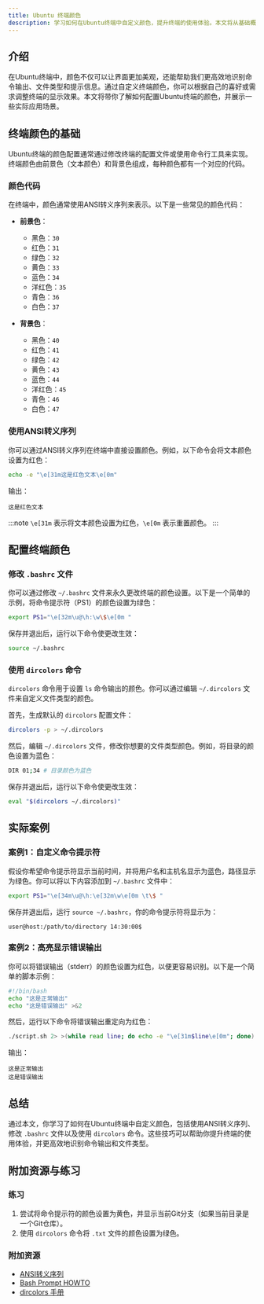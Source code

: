 ```yaml
---
title: Ubuntu 终端颜色
description: 学习如何在Ubuntu终端中自定义颜色，提升终端的使用体验。本文将从基础概念讲起，逐步介绍如何配置终端颜色，并提供实际案例和练习。
---
```


## 介绍

在Ubuntu终端中，颜色不仅可以让界面更加美观，还能帮助我们更高效地识别命令输出、文件类型和提示信息。通过自定义终端颜色，你可以根据自己的喜好或需求调整终端的显示效果。本文将带你了解如何配置Ubuntu终端的颜色，并展示一些实际应用场景。

## 终端颜色的基础

Ubuntu终端的颜色配置通常通过修改终端的配置文件或使用命令行工具来实现。终端颜色由前景色（文本颜色）和背景色组成，每种颜色都有一个对应的代码。

### 颜色代码

在终端中，颜色通常使用ANSI转义序列来表示。以下是一些常见的颜色代码：

- **前景色**：
  - 黑色：`30`
  - 红色：`31`
  - 绿色：`32`
  - 黄色：`33`
  - 蓝色：`34`
  - 洋红色：`35`
  - 青色：`36`
  - 白色：`37`

- **背景色**：
  - 黑色：`40`
  - 红色：`41`
  - 绿色：`42`
  - 黄色：`43`
  - 蓝色：`44`
  - 洋红色：`45`
  - 青色：`46`
  - 白色：`47`

### 使用ANSI转义序列

你可以通过ANSI转义序列在终端中直接设置颜色。例如，以下命令会将文本颜色设置为红色：

```bash
echo -e "\e[31m这是红色文本\e[0m"
```

输出：
```
这是红色文本
```

:::note
`\e[31m` 表示将文本颜色设置为红色，`\e[0m` 表示重置颜色。
:::

## 配置终端颜色

### 修改 `.bashrc` 文件

你可以通过修改 `~/.bashrc` 文件来永久更改终端的颜色设置。以下是一个简单的示例，将命令提示符（PS1）的颜色设置为绿色：

```bash
export PS1="\e[32m\u@\h:\w\$\e[0m "
```

保存并退出后，运行以下命令使更改生效：

```bash
source ~/.bashrc
```

### 使用 `dircolors` 命令

`dircolors` 命令用于设置 `ls` 命令输出的颜色。你可以通过编辑 `~/.dircolors` 文件来自定义文件类型的颜色。

首先，生成默认的 `dircolors` 配置文件：

```bash
dircolors -p > ~/.dircolors
```

然后，编辑 `~/.dircolors` 文件，修改你想要的文件类型颜色。例如，将目录的颜色设置为蓝色：

```bash
DIR 01;34 # 目录颜色为蓝色
```

保存并退出后，运行以下命令使更改生效：

```bash
eval "$(dircolors ~/.dircolors)"
```

## 实际案例

### 案例1：自定义命令提示符

假设你希望命令提示符显示当前时间，并将用户名和主机名显示为蓝色，路径显示为绿色。你可以将以下内容添加到 `~/.bashrc` 文件中：

```bash
export PS1="\e[34m\u@\h:\e[32m\w\e[0m \t\$ "
```

保存并退出后，运行 `source ~/.bashrc`，你的命令提示符将显示为：

```
user@host:/path/to/directory 14:30:00$
```

### 案例2：高亮显示错误输出

你可以将错误输出（stderr）的颜色设置为红色，以便更容易识别。以下是一个简单的脚本示例：

```bash
#!/bin/bash
echo "这是正常输出"
echo "这是错误输出" >&2
```

然后，运行以下命令将错误输出重定向为红色：

```bash
./script.sh 2> >(while read line; do echo -e "\e[31m$line\e[0m"; done)
```

输出：
```
这是正常输出
这是错误输出
```

## 总结

通过本文，你学习了如何在Ubuntu终端中自定义颜色，包括使用ANSI转义序列、修改 `.bashrc` 文件以及使用 `dircolors` 命令。这些技巧可以帮助你提升终端的使用体验，并更高效地识别命令输出和文件类型。

## 附加资源与练习

### 练习

1. 尝试将命令提示符的颜色设置为黄色，并显示当前Git分支（如果当前目录是一个Git仓库）。
2. 使用 `dircolors` 命令将 `.txt` 文件的颜色设置为绿色。

### 附加资源

- [ANSI转义序列](https://en.wikipedia.org/wiki/ANSI_escape_code)
- [Bash Prompt HOWTO](https://tldp.org/HOWTO/Bash-Prompt-HOWTO/)
- [dircolors 手册](https://linux.die.net/man/1/dircolors)
